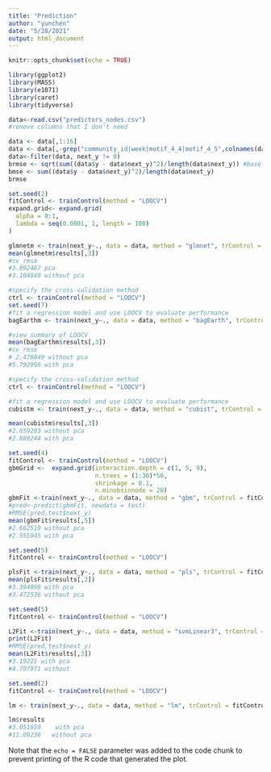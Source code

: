 ---
title: "Prediction"
author: "yunchen"
date: "5/28/2021"
output: html_document
---

```{r setup, include=FALSE}
knitr::opts_chunk$set(echo = TRUE)
```

```{r}
library(ggplot2)
library(MASS)
library(e1071)
library(caret)
library(tidyverse)

```



```{r pressure, echo=FALSE}
data<-read.csv("predictors_nodes.csv")
#remove columns that I don't need

data <- data[,1:16]
data <- data[,-grep("community_id|week|motif_4_4|motif_4_5",colnames(data))] #remove sparse variables
data<-filter(data, next_y != 0)
brmse <- sqrt(sum((data$y - data$next_y)^2)/length(data$next_y)) #baseline model rmse
bmse <- sum((data$y - data$next_y)^2)/length(data$next_y)
brmse
```


```{r glmnet}
set.seed(2)
fitControl <- trainControl(method = "LOOCV")
expand.grid<- expand.grid(
  alpha = 0:1,
  lambda = seq(0.0001, 1, length = 100)
)

glmnetm <- train(next_y~., data = data, method = "glmnet", trControl = fitControl, tuneGrid = expand.grid)
mean(glmnetm$results[,3]) 
#cv_rmse
#3.092467 pca
#3.104849 without pca
```

```{r bagEarth BEST MODEL1}


#specify the cross-validation method
ctrl <- trainControl(method = "LOOCV")
set.seed(7)
#fit a regression model and use LOOCV to evaluate performance
bagEarthm <- train(next_y~., data = data, method = "bagEarth", trControl = ctrl,tuneLength = 10,preProcess=c('scale','pca'))

#view summary of LOOCV               
mean(bagEarthm$results[,3]) 
#cv_rmse
# 2.476049 without pca  
#5.792996 with pca
```

```{r cubist BEST MODEL2}

#specify the cross-validation method
ctrl <- trainControl(method = "LOOCV")

#fit a regression model and use LOOCV to evaluate performance
cubistm <- train(next_y~., data = data, method = "cubist", trControl = ctrl, tuneLength = 15,preProcess=c('scale','pca'))

mean(cubistm$results[,3])              
#2.659203 without pca
#2.889244 with pca
```

```{r gradient boosting machine}
set.seed(4)
fitControl <- trainControl(method = "LOOCV")
gbmGrid <-  expand.grid(interaction.depth = c(1, 5, 9), 
                        n.trees = (1:30)*50, 
                        shrinkage = 0.1,
                        n.minobsinnode = 20)
gbmFit <-train(next_y~., data = data, method = "gbm", trControl = fitControl,tuneGrid = gbmGrid, preProcess=c('scale','pca'))
#pred<-predict(gbmFit, newdata = test)
#RMSE(pred,test$next_y)
mean(gbmFit$results[,5])
#2.662519 without pca
#2.955945 with pca

```

```{r Partial Least Squares}
set.seed(5)
fitControl <- trainControl(method = "LOOCV")

plsFit <-train(next_y~., data = data, method = "pls", trControl = fitControl, preProcess=c('scale','pca') )
mean(plsFit$results[,2])
#3.394098 with pca
#3.472536 without pca
```



```{r L2 Regularized Support Vector Machine (dual) with Linear Kernel}
set.seed(5)
fitControl <- trainControl(method = "LOOCV")

L2Fit <-train(next_y~., data = data, method = "svmLinear3", trControl = fitControl  )
print(L2Fit)
#RMSE(pred,test$next_y)
mean(L2Fit$results[,3])
#3.19221 with pca
#4.797971 without
```


```{r}
set.seed(2)
fitControl <- trainControl(method = "LOOCV")

lm <- train(next_y~., data = data, method = "lm", trControl = fitControl, tuneLength = 5, preProcess=c('scale','pca'))

lm$results
#3.051659    with pca
#11.09236   without pca
```


Note that the `echo = FALSE` parameter was added to the code chunk to prevent printing of the R code that generated the plot.
